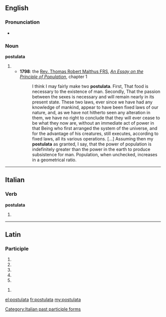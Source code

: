 ==English==

===Pronunciation===
* {{a|RP}} {{IPA|/pɒstjʊˈleɪtə/|/pɒstjʊˈlɑːtə/}}

===Noun===
'''postulata''' {{p}}

# {{plural of|postulatum}}
#* '''1798''': the [[w:Thomas Robert Malthus|Rev. Thomas Robert Malthus FRS]], ''[[w:An Essay on the Principle of Population|An Essay on the Principle of Population]]'', chapter 1
#*: I think I may fairly make two '''postulata'''. First, That food is necessary to the existence of man. Secondly, That the passion between the sexes is necessary and will remain nearly in its present state. These two laws, ever since we have had any knowledge of mankind, appear to have been fixed laws of our nature, and, as we have not hitherto seen any alteration in them, we have no right to conclude that they will ever cease to be what they now are, without an immediate act of power in that Being who first arranged the system of the universe, and for the advantage of his creatures, still executes, according to fixed laws, all its various operations. […] Assuming then my '''postulata''' as granted, I say, that the power of population is indefinitely greater than the power in the earth to produce subsistence for man. Population, when unchecked, increases in a geometrical ratio.

----

==Italian==

===Verb===
'''postulata'''

# {{feminine of|postulato}}

[[Category:Italian past participle forms]]

----

==Latin==

===Participle===
{{la-part-form|postulāta}}

# {{inflection of|postulatus|postulātus|nom|f|s|lang=la}}
# {{inflection of|postulatus|postulātus|nom|n|p|lang=la}}
# {{inflection of|postulatus|postulātus|acc|n|p|lang=la}}
# {{inflection of|postulatus|postulātus|voc|f|s|lang=la}}
# {{inflection of|postulatus|postulātus|voc|n|p|lang=la}}

{{la-part-form|postulātā}}

# {{inflection of|postulatus|postulātus|abl|f|s|lang=la}}
{{count page|[[Wiktionary:Page count]]}}

[[el:postulata]]
[[fr:postulata]]
[[my:postulata]]